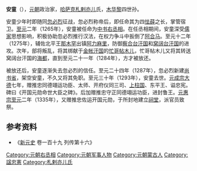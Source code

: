 '''安童'''（{{bd|1248年||1293年|catIdx=A安}}），[[元朝|元朝]]政治家，[[哈萨克|哈萨克]][[札剌亦儿|札剌亦儿]]氏，[[木华黎|木华黎]]四世孙。

安童少年时即随同[[忽必烈|忽必烈]]征战，忽必烈称帝后，即任命其为四[[怯薛|怯薛]]之长，掌管宿卫。[[至元_(忽必烈)|至元]]二年（1265年），安童被任命为[[中书|中书]][[右丞相|右丞相]]。在任丞相期间，安童深受[[儒家|儒家]]思想影响，积极协助忽必烈推行汉法，在权力争斗中扳倒了[[阿合马|阿合马]]。至元十二年（1275年），辅佐北平王[[那木罕|那木罕]]出镇[[阿力麻里|阿力麻里]]，防御[[察合台汗国|察合台汗国]]和[[窝阔台汗国|窝阔台汗国]]的进攻。次年，部将叛乱，将其绑献于[[金帐汗国|金帐汗国]]的[[忙哥帖木儿|忙哥帖木儿]]，忙哥帖木儿又将其转送窝阔台汗国的[[海都|海都]]，直到至元二十一年（1284年），方才被放还。

被放还后，安童逐渐失去忽必烈的信任。至元二十四年（1287年），忽必烈新建[[尚书省|尚书省]]，架空安童，不久又将其免职。至元三十年（1293年），安童去世。[[元成宗|元成宗]][[大德_(元朝)|大德]]七年，赠推忠同德翊运功臣、太师、开府仪同三司、[[上柱国|上柱国]]、东平王、谥忠宪。碑曰《开国元勋命世大臣之碑》。后加赠推忠守正同德翊运功臣，进封鲁王。[[元惠宗|元惠宗]][[至元_(元惠宗)|至元]]二年（1335年），又赠推忠佐运开国元勋，于所封地建立[[祠堂|祠堂]]，派官员致祭。

== 参考资料 ==

*《[[新元史|新元史]] 卷一百十九 列传第十六》

[[Category:元朝右丞相|Category:元朝右丞相]]
[[Category:元朝军事人物|Category:元朝军事人物]]
[[Category:元朝蒙古人|Category:元朝蒙古人]]
[[Category:諡忠憲|Category:諡忠憲]]
[[Category:札剌亦儿氏|Category:札剌亦儿氏]]